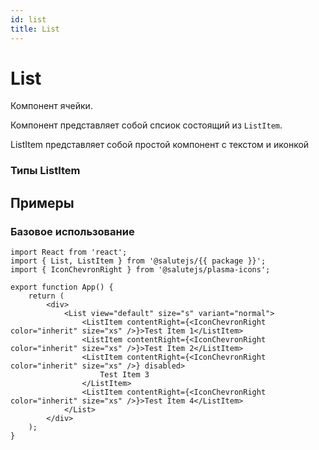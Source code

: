 ```yaml
---
id: list
title: List
---
```



# List
Компонент ячейки.

<PropsTable name="List" />

Компонент представляет собой спсиок состоящий из `ListItem`.

ListItem представляет собой простой компонент с текстом и иконкой

### Типы ListItem
<PropsTable name="ListItem" />

## Примеры

### Базовое использование
```tsx live
import React from 'react';
import { List, ListItem } from '@salutejs/{{ package }}';
import { IconChevronRight } from '@salutejs/plasma-icons';

export function App() {
    return (
        <div>
            <List view="default" size="s" variant="normal">
                <ListItem contentRight={<IconChevronRight color="inherit" size="xs" />}>Test Item 1</ListItem>
                <ListItem contentRight={<IconChevronRight color="inherit" size="xs" />}>Test Item 2</ListItem>
                <ListItem contentRight={<IconChevronRight color="inherit" size="xs" />} disabled>
                    Test Item 3
                </ListItem>
                <ListItem contentRight={<IconChevronRight color="inherit" size="xs" />}>Test Item 4</ListItem>
            </List>
        </div>
    );
}
```
